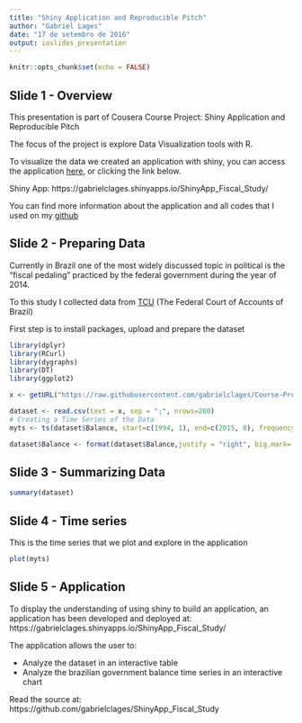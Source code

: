 ---
title: "Shiny Application and Reproducible Pitch"
author: "Gabriel Lages"
date: "17 de setembro de 2016"
output: ioslides_presentation
---

```{r setup, include=FALSE}
knitr::opts_chunk$set(echo = FALSE)
```

## Slide 1 - Overview

This presentation is part of Cousera Course Project:
Shiny Application and Reproducible Pitch

The focus of the project is explore Data Visualization tools with R.

To visualize the data we created an application with shiny, you can access
the application [here](https://gabrielclages.shinyapps.io/ShinyApp_Fiscal_Study/), or clicking the link below.

Shiny App: https://gabrielclages.shinyapps.io/ShinyApp_Fiscal_Study/ 

You can find more information about the application and all codes that I used on my [github](https://github.com/gabrielclages/ShinyApp_Fiscal_Study)


## Slide 2 - Preparing Data

Currently in Brazil one of the most widely discussed topic in political is the "fiscal pedaling" practiced by the federal government during the year of 2014.

To this study I collected data from [TCU](http://portal.tcu.gov.br/english/home.htm) (The Federal Court of Accounts of Brazil)

First step is to install packages, upload and prepare the dataset

```{r, message=FALSE}
library(dplyr)
library(RCurl)
library(dygraphs)
library(DT)
library(ggplot2)

x <- getURL("https://raw.githubusercontent.com/gabrielclages/Course-Project-Fiscal-Study/master/Dataset_Fiscal_Study.csv")

dataset <- read.csv(text = x, sep = ";", nrows=260)
# Creating a Time Series of the Data 
myts <- ts(dataset$Balance, start=c(1994, 1), end=c(2015, 8), frequency=12)

dataset$Balance <- format(dataset$Balance,justify = "right", big.mark=',', scientific=FALSE)

```

## Slide 3 - Summarizing Data

```{r, message=FALSE}

summary(dataset)

```

## Slide 4 - Time series

This is the time series that we plot and explore in the application

```{r, message=FALSE}
plot(myts)
```

## Slide 5 - Application

To display the understanding of using shiny to build an application, an application has been developed and deployed at: https://gabrielclages.shinyapps.io/ShinyApp_Fiscal_Study/

The application allows the user to:

- Analyze the dataset in an interactive table
- Analyze the brazilian government balance time series in an interactive chart

Read the source at: https://github.com/gabrielclages/ShinyApp_Fiscal_Study